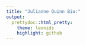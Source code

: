 ```yaml
---
title: "Julianne Quinn Bio:"
output:
  prettydoc::html_pretty:
    theme: leonids
    highlight: github
---
```



